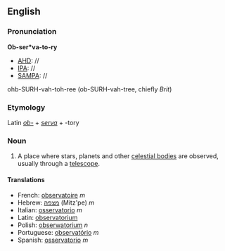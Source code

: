==English==
===Pronunciation===
'''Ob-ser*va-to-ry'''
*[[AHD]]: //
*[[IPA]]: //
*[[SAMPA]]: //
ohb-SURH-vah-toh-ree (ob-SURH-vah-tree, chiefly ''Brit'')

===Etymology===

Latin ''[[ob|ob-]]'' + ''[[serva]]'' + -tory

===Noun===
#A place where stars, planets and other [[celestial body|celestial bodies]] are observed, usually through a [[telescope]].

====Translations====
*French: [[observatoire]] ''m''
*Hebrew: [[מצפה]] (Mitz'pe) ''m''
*Italian: [[osservatorio]] ''m''
*Latin: [[observatorium]]
*Polish: [[obserwatorium]] ''n''
*Portuguese: [[observatório]] ''m''
*Spanish: [[osservatorio]] ''m''